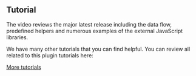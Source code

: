 
## Tutorial

The video reviews the major latest release including the data flow, predefined helpers and numerous examples of the external JavaScript libraries.

<Youtube
  id="UVMysEjouNo"
  title="The Business Text Panel for Grafana. Main features overview."
/>

We have many other tutorials that you can find helpful. You can review all related to this plugin tutorials here:

[More tutorials](/plugins/business-text/) 
